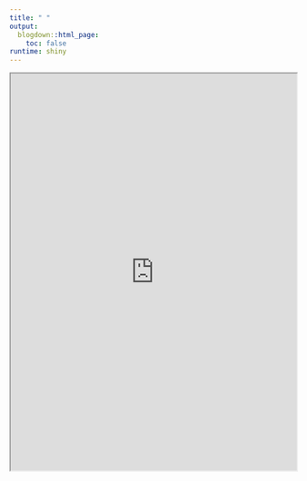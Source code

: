 ```yaml
---
title: " "
output:
  blogdown::html_page:
    toc: false
runtime: shiny
---
```



<iframe height="700" width="100%" src="https://shiny.atc-data.fr/"></iframe> 

